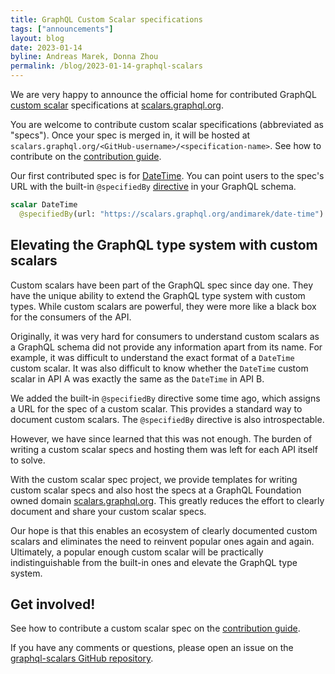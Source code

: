 ```yaml
---
title: GraphQL Custom Scalar specifications
tags: ["announcements"]
layout: blog
date: 2023-01-14
byline: Andreas Marek, Donna Zhou
permalink: /blog/2023-01-14-graphql-scalars
---
```


We are very happy to announce the official home for contributed GraphQL [custom scalar](https://spec.graphql.org/draft/#sec-Scalars.Custom-Scalars) specifications at [scalars.graphql.org](https://scalars.graphql.org/).

You are welcome to contribute custom scalar specifications (abbreviated as "specs"). Once your spec is merged in, it will be hosted at `scalars.graphql.org/<GitHub-username>/<specification-name>`. See how to contribute on the [contribution guide](https://scalars.graphql.org/readme-contribution-guide).

Our first contributed spec is for [DateTime](https://scalars.graphql.org/andimarek/date-time). You can point users to the spec's URL with the built-in `@specifiedBy` [directive](https://spec.graphql.org/draft/#sec--specifiedBy) in your GraphQL schema.

```graphql
scalar DateTime
  @specifiedBy(url: "https://scalars.graphql.org/andimarek/date-time")
```

## Elevating the GraphQL type system with custom scalars

Custom scalars have been part of the GraphQL spec since day one. They have the unique ability to extend the GraphQL type system with custom types. While custom scalars are powerful, they were more like a black box for the consumers of the API.

Originally, it was very hard for consumers to understand custom scalars as a GraphQL schema did not provide any information apart from its name. For example, it was difficult to understand the exact format of a `DateTime` custom scalar. It was also difficult to know whether the `DateTime` custom scalar in API A was exactly the same as the `DateTime` in API B.

We added the built-in `@specifiedBy` directive some time ago, which assigns a URL for the spec of a custom scalar. This provides a standard way to document custom scalars. The `@specifiedBy` directive is also introspectable.

However, we have since learned that this was not enough. The burden of writing a custom scalar specs and hosting them was left for each API itself to solve.

With the custom scalar spec project, we provide templates for writing custom scalar specs and also host the specs at a GraphQL Foundation owned domain [scalars.graphql.org](https://scalars.graphql.org/). This greatly reduces the effort to clearly document and share your custom scalar specs.

Our hope is that this enables an ecosystem of clearly documented custom scalars and eliminates the need to reinvent popular ones again and again. Ultimately, a popular enough custom scalar will be practically indistinguishable from the built-in ones and elevate the GraphQL type system.

## Get involved!

See how to contribute a custom scalar spec on the [contribution guide](https://scalars.graphql.org/readme-contribution-guide).

If you have any comments or questions, please open an issue on the [graphql-scalars GitHub repository](https://github.com/graphql/graphql-scalars).
